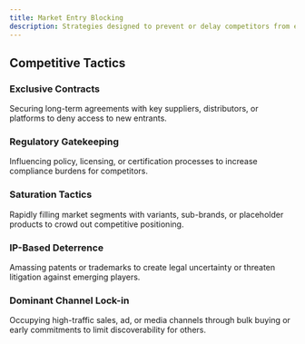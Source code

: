 ```yaml
---
title: Market Entry Blocking
description: Strategies designed to prevent or delay competitors from entering a market.
---
```


## Competitive Tactics

### Exclusive Contracts  
Securing long-term agreements with key suppliers, distributors, or platforms to deny access to new entrants.

### Regulatory Gatekeeping  
Influencing policy, licensing, or certification processes to increase compliance burdens for competitors.

### Saturation Tactics  
Rapidly filling market segments with variants, sub-brands, or placeholder products to crowd out competitive positioning.

### IP-Based Deterrence  
Amassing patents or trademarks to create legal uncertainty or threaten litigation against emerging players.

### Dominant Channel Lock-in  
Occupying high-traffic sales, ad, or media channels through bulk buying or early commitments to limit discoverability for others.
